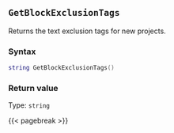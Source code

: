 ## `GetBlockExclusionTags`

Returns the text exclusion tags for new projects.

### Syntax {-}

``` .lua
string GetBlockExclusionTags()
```


### Return value {-}

Type: `string`


{{< pagebreak >}}